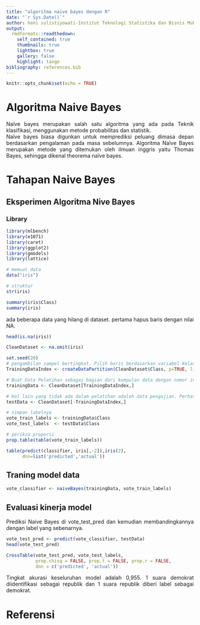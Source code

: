 ```yaml
---
title: "algoritma naive bayes dengan R"
date: "`r Sys.Date()`"
author: heni sulistiyowati-Institut Teknologi Statistika dan Bisnis Muhammadiyah
output:
  rmdformats::readthedown:
    self_contained: true
    thumbnails: true
    lightbox: true
    gallery: false
    highlight: tango
bibliography: references.bib
---
```


```{=html}
<style>
body{
text-align: justify}
</style>
```
```r
knitr::opts_chunk$set(echo = TRUE)
```

# Algoritma Naive Bayes
​Naïve bayes merupakan salah satu algoritma yang ada pada Teknik klasifikasi, menggunakan metode probabilitas dan statistik.  
Naïve bayes biasa digunkan untuk memprediksi peluang dimasa depan berdasarkan pengalaman pada masa sebelumnya.
Algoritma Naïve Bayes merupakan metode yang ditemukan oleh ilmuan inggris yaitu Thomas Bayes, sehingga dikenal theorema naïve bayes.

# Tahapan Naive Bayes

## Eksperimen Algoritma Nive Bayes
### Library
```r
library(mlbench)
library(e1071)
library(caret)
library(ggplot2)
library(gmodels)
library(lattice)
```
```r
# memuat data
data("iris")

# struktur
str(iris)
```

```r
summary(iris$Class)
summary(iris)
```
ada beberapa data yang hilang di dataset. pertama hapus baris dengan nilai NA.

```r
head(is.na(iris))
```
```r
CleanDataset <- na.omit(iris)

```

```r
set.seed(20)
# pengambilan sampel bertingkat. Pilih baris berdasarkan variabel Kelas sebagai strata
TrainingDataIndex <- createDataPartition(CleanDataset$Class, p=TRUE, list = FALSE)

# Buat Data Pelatihan sebagai bagian dari kumpulan data dengan nomor indeks baris seperti yang diidentifikasi di atas dan semua kolom
trainingData <- CleanDataset[TrainingDataIndex,]

# Hal lain yang tidak ada dalam pelatihan adalah data pengujian. Perhatikan tanda - (minus)
testData <- CleanDataset[-TrainingDataIndex,]

# simpan labelnya
vote_train_labels <- trainingData$Class
vote_test_labels  <- testData$Class

# periksa proporsi
prop.table(table(vote_train_labels))
```

```r
table(predict(classifier, iris[,-2]),iris(2),
      dnn=list('predicted','actual'))
```

## Traning model data

```r
vote_classifier <- naiveBayes(trainingData, vote_train_labels)
```

## Evaluasi kinerja model

Prediksi Naive Bayes di vote_test_pred dan kemudian membandingkannya dengan label yang sebenarnya.

```r
vote_test_pred <- predict(vote_classifier, testData)
head(vote_test_pred)
```

```r
CrossTable(vote_test_pred, vote_test_labels,
           prop.chisq = FALSE, prop.t = FALSE, prop.r = FALSE,
           dnn = c('predicted', 'actual'))
```

Tingkat akurasi keseluruhan model adalah 0,955. 1 suara demokrat diidentifikasi sebagai republik dan 1 suara republik diberi label sebagai demokrat.

# Referensi
